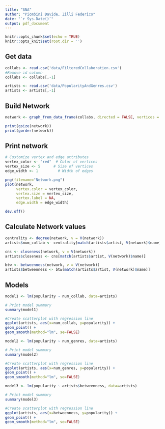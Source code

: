 ```yaml
---
title: "SNA"
author: "Piombini Davide, Zilli Federico"
date: "`r Sys.Date()`"
output: pdf_document
---
```


```r
knitr::opts_chunk$set(echo = TRUE)
knitr::opts_knit$set(root.dir = '')
```

## Get data
```r
collabs <- read.csv('data/FilteredCollaboration.csv')
#Remove id column
collabs <- collabs[,-1]

artists <- read.csv('data/PopularityAndGenres.csv')
artists <- artists[,-1]
```

## Build Network

```r
network <- graph_from_data_frame(collabs, directed = FALSE, vertices = artists)
```
```r
print(gsize(network))
print(gorder(network))
```

## Print network
```r
# Customize vertex and edge attributes
vertex_color <- "red"  # Color of vertices
vertex_size <- 5      # Size of vertices
edge_width <- 1         # Width of edges

png(filename="Network.png")
plot(network,
     vertex.color = vertex_color,
     vertex.size = vertex_size,
     vertex.label = NA,
     edge.width = edge_width)

dev.off()
```

## Calculate Network values
```r
centrality <- degree(network, v = V(network))
artists$num_collab <- centrality[match(artists$artist, V(network)$name)]
```

```r
cns <- closeness(network, v = V(network))
artists$closeness <- cns[match(artists$artist, V(network)$name)]
```

```r
btw <- betweenness(network, v = V(network))
artists$betweenness <- btw[match(artists$artist, V(network)$name)]
```

## Models

```r
model1 <- lm(popularity ~ num_collab, data=artists)

# Print model summary
summary(model1)
```
```r
#Create scatterplot with regression line
ggplot(artists, aes(x=num_collab, y=popularity)) +
geom_point() +
geom_smooth(method="lm", se=FALSE)
```

```r
model2 <- lm(popularity ~ num_genres, data=artists)

# Print model summary
summary(model2)
```
```r
#Create scatterplot with regression line
ggplot(artists, aes(x=num_genres, y=popularity)) +
geom_point() +
geom_smooth(method="lm", se=FALSE)
```

```r
model3 <- lm(popularity ~ artists$betweenness, data=artists)

# Print model summary
summary(model3)
```
```r
#Create scatterplot with regression line
ggplot(artists, aes(x=betweenness, y=popularity)) +
geom_point() +
geom_smooth(method="lm", se=FALSE)
```